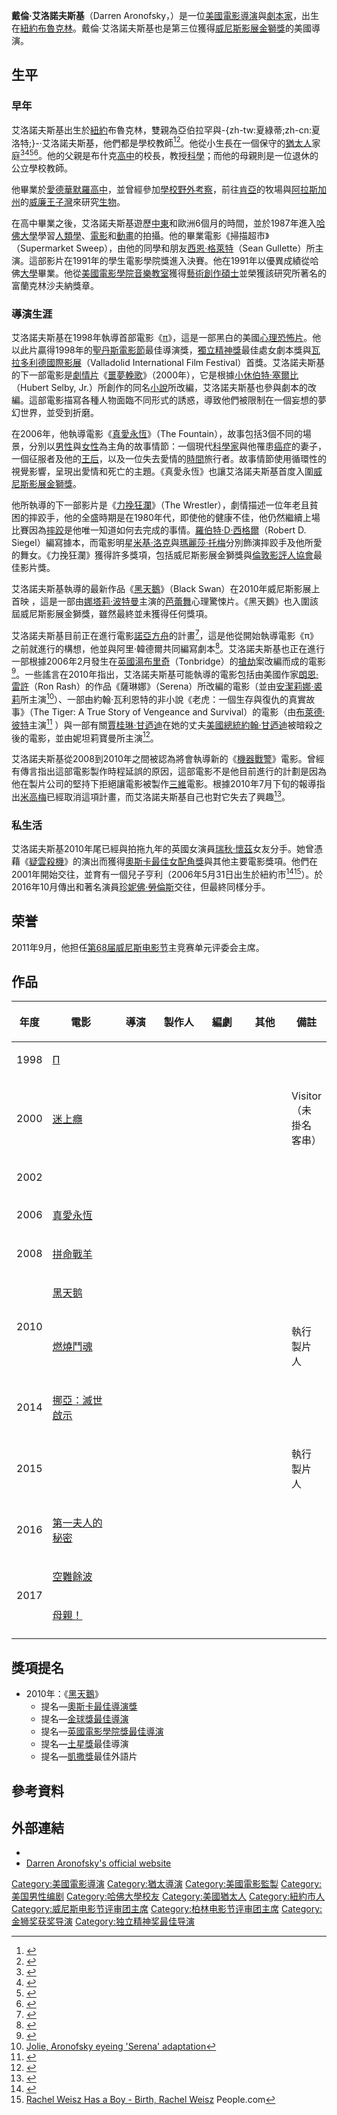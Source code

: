 {{noteTA
|G1=Show
|G2=Movie
|1=zh-tw:戴倫;zh-cn:达伦;zh-hk:達倫;
|2=zh-tw:艾洛諾夫斯基;zh-cn:阿伦诺夫斯基;zh-hk:艾朗夫斯基;
}}
{{Infobox entertainer
| type = 導演
| name = 戴倫·艾洛諾夫斯基
| image = Darren Aronofsky GIFF 2013.jpeg
| caption = 艾洛諾夫斯於2013年
| birthdate = {{birth date and age|1969|2|12}}
| location = {{USA}}[[布魯克林|布魯克林]] 
| occupation = [[電影|電影]][[導演|導演]]、[[劇本家|劇本家]]、[[製作人|製作人]]
| children = Henry Chance Aronofsky （2006年出生）
| yearsactive = 1998年至今
| awards = '''[[威尼斯影展|威尼斯影展]][[金獅獎|金獅獎]]'''<br />2008年 《[[力挽狂瀾|力挽狂瀾]]》
|民族 = [[猶太人|猶太人]]
}}

'''戴倫·艾洛諾夫斯基'''（Darren Aronofsky，{{bd|1969年|2月12日|||catIdx=Aronofsky}}）是一位[[美國|美國]][[電影|電影]][[導演|導演]]與[[劇本家|劇本家]]，出生在[[紐約|紐約]][[布魯克林|布魯克林]]。戴倫·艾洛諾夫斯基也是第三位獲得[[威尼斯影展|威尼斯影展]][[金獅獎_(威尼斯電影節)|金獅獎]]的美國導演。

==生平==
===早年===
艾洛諾夫斯基出生於[[紐約|紐約]]布魯克林，雙親為亞伯拉罕與-{zh-tw:夏綠蒂;zh-cn:夏洛特;}-·艾洛諾夫斯基，他們都是學校教師<ref>{{Cite news|url=https://www.sfgate.com/entertainment/article/Filmmaker-s-Success-as-Easy-as-Pi-Darren-3001155.php|title=Filmmaker's Success as Easy as `Pi' / Darren Aronofsky went from Sundance to studio contract with his thriller about math|author=|last=Stein|first=Ruthe|date=July 19, 1998|work=|newspaper=SFGate|accessdate=May 27, 2018|archive-date=2018-05-28|archive-url=https://web.archive.org/web/20180528051757/https://www.sfgate.com/entertainment/article/Filmmaker-s-Success-as-Easy-as-Pi-Darren-3001155.php|dead-url=no}}</ref><ref>{{Cite web |url=http://nymag.com/movies/features/24368/index1.html |title=存档副本 |access-date=2010-10-22 |archive-date=2021-02-26 |archive-url=https://web.archive.org/web/20210226145937/https://nymag.com/movies/features/24368/index1.html |dead-url=no }}</ref>。他從小生長在一個保守的[[猶太人|猶太人]]家庭<ref>{{cite web|first=Jonathan|last=Romney|url=https://www.independent.co.uk/arts-entertainment/films/features/blood-sweat-and-murder-at-the-ballet-the-endless-torture-of-darren-aronofsky-2176828.html|title=Blood, sweat and murder at the ballet: The endless torture of Darren Aronofsky|work=The Independent|date=January 9, 2011|accessdate=May 18, 2018|archive-date=2012-09-22|archive-url=https://www.webcitation.org/6AsRZPRPc?url=http://www.independent.co.uk/arts-entertainment/films/features/blood-sweat-and-murder-at-the-ballet-the-endless-torture-of-darren-aronofsky-2176828.html|dead-url=no}}</ref><ref>{{cite web|first=Naomi|last=Pfefferman|url=http://jewishjournal.com/old_stories/1017/|title=The Arts|work=Jewish Journal|date=July 23, 1998|accessdate=May 18, 2018|archive-date=2018-05-19|archive-url=https://web.archive.org/web/20180519032810/http://jewishjournal.com/old_stories/1017/|dead-url=no}}</ref><ref>{{cite web|first=Tim|last=Walker|url=https://www.independent.co.uk/news/people/profiles/darren-aronofsky-hollywoods-most-ambitious-director-2185191.html|title=Darren Aronofsky: Hollywood's most ambitious director|work=The Independent|date=January 15, 2011|accessdate=May 18, 2018|archive-date=2013-05-18|archive-url=https://web.archive.org/web/20130518102649/http://www.independent.co.uk/news/people/profiles/darren-aronofsky-hollywoods-most-ambitious-director-2185191.html|dead-url=no}}</ref><ref>{{Cite web |url=http://www.tribute.ca/people/Darren+Aronofsky/5422 |title=存档副本 |access-date=2010-10-22 |archive-date=2021-01-31 |archive-url=https://web.archive.org/web/20210131000322/https://www.tribute.ca/people/Darren+Aronofsky/5422 |dead-url=no }}</ref>。他的父親是布什克[[高中|高中]]的校長，教授[[科學|科學]]；而他的母親則是一位退休的公立學校教師。

他畢業於[[愛德華默羅高中|愛德華默羅高中]]，並曾經參加[[學校野外考察|學校野外考察]]，前往[[肯亞|肯亞]]的牧場與[[阿拉斯加州|阿拉斯加州]]的[[威廉王子灣|威廉王子灣]]來研究[[生物|生物]]。

在高中畢業之後，艾洛諾夫斯基遊歷[[中東|中東]]和歐洲6個月的時間，並於1987年進入[[哈佛大學|哈佛大學]]學習[[人類學|人類學]]、[[電影|電影]]和[[動畫|動畫]]的拍攝。他的畢業電影《掃描超市》（Supermarket Sweep），由他的同學和朋友[[西恩·格萊特|西恩·格萊特]]（Sean Gullette）所主演。這部影片在1991年的學生電影學院獎進入決賽。他在1991年以優異成績從哈佛[[大學|大學]]畢業。他從[[美國電影學院音樂教室|美國電影學院音樂教室]]獲得[[藝術創作碩士|藝術創作碩士]]並榮獲該研究所著名的富蘭克林沙夫納獎章。

===導演生涯===
艾洛諾夫斯基在1998年執導首部電影《[[π_(電影)|π]]》，這是一部黑白的美國[[心理恐怖片|心理恐怖片]]。他以此片贏得1998年的[[聖丹斯電影節|聖丹斯電影節]]最佳導演獎，[[獨立精神獎|獨立精神獎]]最佳處女劇本獎與[[瓦拉多利德國際影展|瓦拉多利德國際影展]]（Valladolid International Film Festival）首獎。艾洛諾夫斯基的下一部電影是[[劇情片|劇情片]]《[[噩夢輓歌|噩夢輓歌]]》（2000年），它是根據[[小休伯特·塞爾比|小休伯特·塞爾比]]（Hubert Selby, Jr.）所創作的同名[[小說|小說]]所改編，艾洛諾夫斯基也參與劇本的改編。這部電影描寫各種人物面臨不同形式的誘惑，導致他們被限制在一個妄想的夢幻世界，並受到折磨。

在2006年，他執導電影《[[真愛永恆|真愛永恆]]》（The Fountain），故事包括3個不同的場景，分別以[[男性|男性]]與[[女性|女性]]為主角的故事情節：一個現代[[科學家|科學家]]與他罹患[[癌症|癌症]]的妻子，一個征服者及他的[[王后|王后]]，以及一位失去愛情的[[時間|時間]]旅行者。故事情節使用循環性的視覺影響，呈現出愛情和死亡的主題。《真愛永恆》也讓艾洛諾夫斯基首度入圍[[威尼斯影展|威尼斯影展]][[金獅獎|金獅獎]]。

他所執導的下一部影片是《[[力挽狂瀾|力挽狂瀾]]》（The Wrestler），劇情描述一位年老且貧困的摔跤手，他的全盛時期是在1980年代，即使他的健康不佳，他仍然繼續上場比賽因為[[摔跤|摔跤]]是他唯一知道如何去完成的事情。[[羅伯特·D·西格爾|羅伯特·D·西格爾]]（Robert D. Siegel）編寫據本，而電影明星[[米基·洛克|米基·洛克]]與[[瑪麗莎·托梅|瑪麗莎·托梅]]分別飾演摔跤手及他所愛的舞女。《力挽狂瀾》獲得許多獎項，包括威尼斯影展金獅獎與[[倫敦影評人協會|倫敦影評人協會]]最佳影片獎。

艾洛諾夫斯基執導的最新作品《[[黑天鵝_(電影)|黑天鵝]]》（Black Swan）在2010年威尼斯影展上首映 ，這是一部由[[娜塔莉·波特曼|娜塔莉·波特曼]]主演的[[芭蕾舞|芭蕾舞]]心理驚悚片。《黑天鵝》也入圍該屆威尼斯影展金獅獎，雖然最終並未獲得任何獎項。

艾洛諾夫斯基目前正在進行電影[[諾亞方舟|諾亞方舟]]的計畫<ref>{{Cite web |url=http://www.empireonline.com/News/story.asp?nid=20753 |title=Exclusive: Aronofsky To Direct Noah |access-date=2010-10-22 |archive-date=2015-09-24 |archive-url=https://web.archive.org/web/20150924030928/http://www.empireonline.com/News/story.asp?nid=20753 |dead-url=no }}</ref>，這是他從開始執導電影《π》之前就進行的構想，他並與阿里·韓德爾共同編寫劇本<ref>{{Cite web |url=http://www.dreadcentral.com/news/34465/aronofskys-black-swan-cast-expands |title=Aronofsky's Black Swan Cast Expands |access-date=2010-10-22 |archive-date=2012-10-24 |archive-url=https://web.archive.org/web/20121024085240/http://www.dreadcentral.com/news/34465/aronofskys-black-swan-cast-expands |dead-url=no }}</ref>。艾洛諾夫斯基也正在進行一部根據2006年2月發生在[[英國|英國]][[湯布里奇|湯布里奇]]（Tonbridge）的[[搶劫|搶劫]]案改編而成的電影<ref>{{Cite web |url=http://www.newsinfilm.com/2009/09/22/aronofsky-planning-a-heist-movie |title=Aronofsky Planning a Heist Movie |access-date=2010-10-22 |archive-url=https://web.archive.org/web/20100619074207/http://www.newsinfilm.com/2009/09/22/aronofsky-planning-a-heist-movie/ |archive-date=2010-06-19 |dead-url=yes }}</ref>。一些謠言在2010年指出，艾洛諾夫斯基可能執導的電影包括由美國作家[[朗恩‧雷許|朗恩‧雷許]]（Ron Rash）的作品《薩琳娜》（Serena）所改編的電影（並由[[安潔莉娜·裘莉|安潔莉娜·裘莉]]所主演<ref>[http://www.hollywoodreporter.com/hr/content_display/film/news/e3i23d773457742077c7186d1cb4143f05e?utm_source=feedburner&utm_medium=feed&utm_campaign=Feed:+thr/film+%28The+Hollywood+Reporter+-+Film%29 Jolie, Aronofsky eyeing 'Serena' adaptation]{{Dead link|date=2019年4月 |bot=InternetArchiveBot |fix-attempted=yes }}</ref>）、一部由約翰·瓦利恩特的非小說《老虎：一個生存與復仇的真實故事》（The Tiger: A True Story of Vengeance and Survival）的電影（由[[布萊德·彼特|布萊德·彼特]]主演<ref>{{Cite web |url=http://www.hitfix.com/articles/2010-5-12-brad-pitt-finally-bites-with-darren-aronofsky-s-the-tiger-2 |title=存档副本 |access-date=2010-10-22 |archive-date=2010-07-19 |archive-url=https://web.archive.org/web/20100719062945/http://www.hitfix.com/articles/2010-5-12-brad-pitt-finally-bites-with-darren-aronofsky-s-the-tiger-2 |dead-url=no }}</ref> ）與一部有關[[賈桂琳·甘迺迪|賈桂琳·甘迺迪]]在她的丈夫[[美國總統|美國總統]][[約翰·甘迺迪|約翰·甘迺迪]]被暗殺之後的電影，並由妮坦莉寶曼所主演<ref>{{Cite web |url=http://www.artistdirect.com/entertainment-news/article/rachel-weisz-to-play-jackie-kennedy/6666725 |title=存档副本 |access-date=2010-10-22 |archive-date=2018-01-03 |archive-url=https://web.archive.org/web/20180103072538/http://www.artistdirect.com/entertainment-news/article/rachel-weisz-to-play-jackie-kennedy/6666725 |dead-url=no }}</ref>。

艾洛諾夫斯基從2008到2010年之間被認為將會執導新的《[[機器戰警|機器戰警]]》電影。曾經有傳言指出這部電影製作時程延誤的原因，這部電影不是他目前進行的計劃是因為他在製片公司的堅持下拒絕讓電影被製作[[三維|三維]]電影。根據2010年7月下旬的報導指出[[米高梅|米高梅]]已經取消這項計畫，而艾洛諾夫斯基自己也對它失去了興趣<ref>{{cite web | url = http://movies.ign.com/articles/110/1108737p1.html | title = Robocop Reboot Canned | accessdate = July 27, 2010 | last = Butler | first = Tom | date = July 27, 2010 | publisher = IGN UK | archive-date = 2012-08-20 | archive-url = https://web.archive.org/web/20120820172248/http://movies.ign.com/articles/110/1108737p1.html | dead-url = no }}</ref>。

===私生活===
艾洛諾夫斯基2010年尾已經與拍拖九年的英國女演員[[瑞秋·懷茲|瑞秋·懷茲]]女友分手。她曾憑藉《[[疑雲殺機|疑雲殺機]]》的演出而獲得[[奧斯卡最佳女配角獎|奧斯卡最佳女配角獎]]與其他主要電影獎項。他們在2001年開始交往，並育有一個兒子亨利（2006年5月31日出生於紐約市<ref name="usatoday">{{cite news|last=wire reports|first=|authors=|title=Oscar winner Rachel Weisz has baby boy|pages=|publisher=USA Today|date=2006-06-01|url=http://www.usatoday.com/life/people/2006-06-01-weisz-baby_x.htm|accessdate=2007-05-23|archive-date=2009-04-06|archive-url=https://web.archive.org/web/20090406111034/http://www.usatoday.com/life/people/2006-06-01-weisz-baby_x.htm|dead-url=no}}</ref><ref>[http://www.people.com/people/article/0,,1185721,00.html Rachel Weisz Has a Boy - Birth, Rachel Weisz] {{WebCite|url=https://www.webcitation.org/6CnBkHZTO?url=http://www.people.com/people/article/0,,1185721,00.html |date=20121209225941 |dateformat=iso }} People.com</ref>）。於2016年10月傳出和著名演員[[珍妮佛·勞倫斯|珍妮佛·勞倫斯]]交往，但最終同樣分手。

== 荣誉 ==
2011年9月，他担任[[第68届威尼斯电影节|第68届威尼斯电影节]]主竞赛单元评委会主席。

== 作品 ==
{| class="wikitable sortable" style="text-align:center"
|-
! style="width:33px;"| 年度 !! width=110 | 電影 !! width=65 | 導演 !! width=65 | 製作人 !! width=65 | 編劇 !! width=65 | 其他 !! class="unsortable" | 備註
|-
| 1998
| style="text-align:left"| [[Π_(電影)|Π]]
| {{yes}}
| {{yes}}
| {{yes}}
| {{yes}}
| style="text-align:left"| 
|-
| 2000
| style="text-align:left"| [[迷上癮|迷上癮]]
| {{yes}}
|
| {{yes}}
| {{yes}}
| style="text-align:left"| Visitor（未掛名客串）

|-
| 2002
| style="text-align:left"| {{link-en|鬼潛艇|Below (film)}}
|
| {{yes}}
| {{yes}}
|
|
|-
| 2006
| style="text-align:left"| [[真愛永恆|真愛永恆]]
| {{yes}}
|
| {{yes}}
|
|
|-
| 2008
| style="text-align:left"| [[拼命戰羊|拼命戰羊]]
| {{yes}}
| {{yes}}
|
|
|
|-
| rowspan="2"|2010
| style="text-align:left"| [[黑天鹅_(电影)|黑天鹅]]
| {{yes}}
| 
|
|
|
|-
| style="text-align:left"| [[燃燒鬥魂|燃燒鬥魂]]
| 
| {{yes}}
|
|
|style="text-align:left"| 執行製片人
|-
| 2014
| style="text-align:left"| [[挪亞：滅世啟示|挪亞：滅世啟示]]
| {{yes}}
| {{yes}}
| {{yes}}
|
|
|-
| 2015
| style="text-align:left"| {{link-en|誘禍危機|Zipper (film)}}
| 
| {{yes}}
| 
| 
| style="text-align:left"| 執行製片人
|-
| rowspan="1"|2016
| style="text-align:left"| [[第一夫人的秘密|第一夫人的秘密]]
| 
| {{yes}}
| 
| 
| 
|-
| rowspan="2"|2017
| style="text-align:left"| [[空難餘波|空難餘波]]
| 
| {{yes}}
| 
| 
| 
|-
| style="text-align:left"|[[母親！|母親！]]
|{{yes}}
| {{yes}}
| {{yes}}
|
|
|-
|}

== 獎項提名 ==
*2010年：《[[黑天鵝_(電影)|黑天鵝]]》
**提名—[[奧斯卡最佳導演獎|奧斯卡最佳導演獎]]
**提名—[[金球獎最佳導演|金球獎最佳導演]]
**提名—[[英國電影學院獎最佳導演|英國電影學院獎最佳導演]]
**提名—[[土星獎|土星獎]]最佳導演
**提名—[[凱撒獎|凱撒獎]]最佳外語片

==參考資料==
{{reflist}}

== 外部連結 ==
{{commons category|Darren Aronofsky}}
* {{imdb|0004716}}
*[https://web.archive.org/web/20080913125520/http://www.darrenaronofsky.com/DA.html Darren Aronofsky's official website]

{{Darren Aronofsky}}
{{独立精神奖最佳导演奖}}
{{威尼斯电影节评审团主席}}
{{Authority control}}
{{DEFAULTSORT:Aronofsky, Darren}}
[[Category:美國電影導演|Category:美國電影導演]]
[[Category:猶太導演|Category:猶太導演]]
[[Category:美國電影監製|Category:美國電影監製]]
[[Category:美国男性编剧|Category:美国男性编剧]]
[[Category:哈佛大學校友|Category:哈佛大學校友]]
[[Category:美國猶太人|Category:美國猶太人]]
[[Category:紐約市人|Category:紐約市人]]
[[Category:威尼斯电影节评审团主席|Category:威尼斯电影节评审团主席]]
[[Category:柏林电影节评审团主席|Category:柏林电影节评审团主席]]
[[Category:金狮奖获奖导演|Category:金狮奖获奖导演]]
[[Category:独立精神奖最佳导演|Category:独立精神奖最佳导演]]